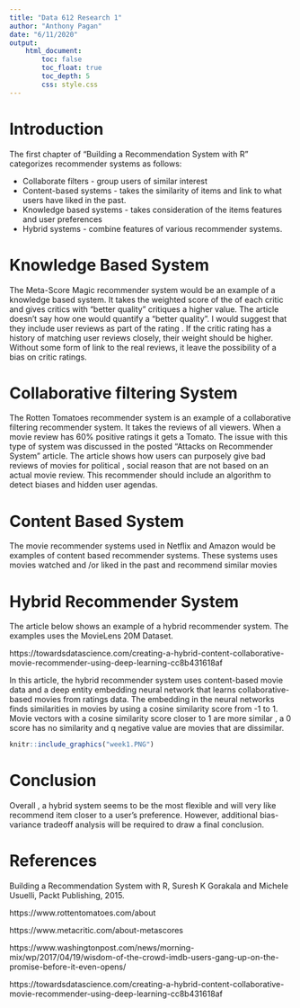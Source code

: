 ```yaml
---
title: "Data 612 Research 1"
author: "Anthony Pagan"
date: "6/11/2020"
output: 
    html_document:
        toc: false
        toc_float: true
        toc_depth: 5
        css: style.css
---
```


# Introduction


The first chapter of "Building a Recommendation System with R" categorizes recommender systems as follows:

- Collaborate filters - group users of similar interest
- Content-based systems - takes the similarity of items and link to what users have liked in the past.
- Knowledge based systems - takes consideration of the items features and user preferences
- Hybrid systems - combine features of various recommender systems.

# Knowledge Based System

The Meta-Score Magic recommender system would be an example of a knowledge based system. It takes the weighted score of the of each critic and gives critics with "better quality" critiques a higher value. The article doesn’t say how one would quantify a "better quality". I would suggest that they include user reviews as part of the rating . If the critic rating has a history of matching user reviews closely, their weight should be higher. Without some form of link to the real reviews, it leave the possibility of a bias on critic ratings.

# Collaborative filtering System

The Rotten Tomatoes recommender system is an example of a collaborative filtering recommender system. It takes the reviews of all viewers. When a movie review has 60% positive ratings  it gets a Tomato. The issue with this type of system was discussed in the posted "Attacks on Recommender System " article. The article shows how users can purposely give bad reviews of movies for political , social reason that are not based on an actual movie review. This recommender should include an algorithm to detect biases and hidden user agendas. 

# Content Based System

The movie recommender systems used in Netflix and Amazon  would be examples of content based recommender systems. These systems uses movies watched and /or liked in the past and recommend similar movies 

# Hybrid Recommender System

The article below shows an example of a hybrid recommender system. The examples uses the MovieLens 20M Dataset. 

https://towardsdatascience.com/creating-a-hybrid-content-collaborative-movie-recommender-using-deep-learning-cc8b431618af

In this article, the hybrid recommender system uses content-based movie data and a deep entity embedding neural network that learns collaborative-based movies from ratings data. The embedding in the neural networks finds similarities in movies by using a cosine similarity score from -1 to 1. Movie vectors with a cosine similarity score closer to 1 are more similar ,  a 0 score has no similarity and q negative value are movies that are dissimilar.


```r
knitr::include_graphics("week1.PNG")

```

# Conclusion

Overall , a hybrid system seems to be the most flexible and will very like recommend item closer to a user's preference. However, additional bias-variance tradeoff analysis will be required to draw a final conclusion. 

# References

Building a Recommendation System with R, Suresh K Gorakala and Michele Usuelli, Packt Publishing, 2015.

https://www.rottentomatoes.com/about

https://www.metacritic.com/about-metascores

https://www.washingtonpost.com/news/morning-mix/wp/2017/04/19/wisdom-of-the-crowd-imdb-users-gang-up-on-the-promise-before-it-even-opens/

https://towardsdatascience.com/creating-a-hybrid-content-collaborative-movie-recommender-using-deep-learning-cc8b431618af
